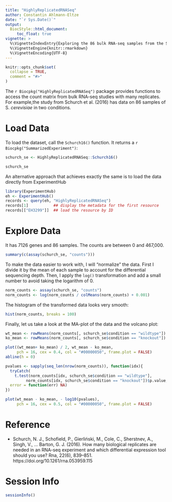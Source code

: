 ```yaml
---
title: "HighlyReplicatedRNASeq"
author: Constantin Ahlmann-Eltze
date: "`r Sys.Date()`"
output: 
  BiocStyle::html_document:
     toc_float: true
vignette: >
  %\VignetteIndexEntry{Exploring the 86 bulk RNA-seq samples from the Schurch et al. (2016) study}
  %\VignetteEngine{knitr::rmarkdown}
  %\VignetteEncoding{UTF-8}
---
```



```r
knitr::opts_chunk$set(
  collapse = TRUE,
  comment = "#>"
)
```

The `r Biocpkg("HighlyReplicatedRNASeq")` package provides functions to access the count matrix from bulk RNA-seq studies with many replicates. For example,the study from Schurch et al. (2016) has data on 86 samples of S. *cerevisiae* in two conditions.

# Load Data

To load the dataset, call the `Schurch16()` function. It returns a `r Biocpkg("SummarizedExperiment")`:

```r
schurch_se <- HighlyReplicatedRNASeq::Schurch16()

schurch_se
```

An alternative approach that achieves exactly the same is to load the data
directly from ExperimentHub

```r
library(ExperimentHub)
eh <- ExperimentHub()
records <- query(eh, "HighlyReplicatedRNASeq")
records[1]           ## display the metadata for the first resource
records[["EH3299"]]  ## load the resource by ID
```


# Explore Data

It has 7126 genes and 86 samples. The counts are between 0 and 467,000.

```r
summary(c(assay(schurch_se, "counts")))
```

To make the data easier to work with, I will "normalize" the data. First I divide it by the mean of each sample to account for the differential sequencing depth. Then, I apply the `log()` transformation and add a small number to avoid taking the logarithm of 0.

```r
norm_counts <- assay(schurch_se, "counts")
norm_counts <- log(norm_counts / colMeans(norm_counts) + 0.001)
```

The histogram of the transformed data looks very smooth:

```r
hist(norm_counts, breaks = 100)
```


Finally, let us take a look at the MA-plot of the data and the volcano plot:

```r
wt_mean <- rowMeans(norm_counts[, schurch_se$condition == "wildtype"])
ko_mean <- rowMeans(norm_counts[, schurch_se$condition == "knockout"])

plot((wt_mean+ ko_mean) / 2, wt_mean - ko_mean,
     pch = 16, cex = 0.4, col = "#00000050", frame.plot = FALSE)
abline(h = 0)

pvalues <- sapply(seq_len(nrow(norm_counts)), function(idx){
  tryCatch(
    t.test(norm_counts[idx, schurch_se$condition == "wildtype"], 
         norm_counts[idx, schurch_se$condition == "knockout"])$p.value,
  error = function(err) NA)
})

plot(wt_mean - ko_mean, - log10(pvalues),
     pch = 16, cex = 0.5, col = "#00000050", frame.plot = FALSE)
```



# Reference

* Schurch, N. J., Schofield, P., Gierliński, M., Cole, C., Sherstnev, A., Singh, V., … Barton, G. J. (2016). How many biological replicates are needed in an RNA-seq experiment and which differential expression tool should you use? Rna, 22(6), 839–851. https://doi.org/10.1261/rna.053959.115



# Session Info

```r
sessionInfo()
```


